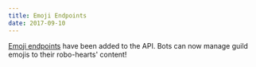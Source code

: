 ```yaml
---
title: Emoji Endpoints
date: 2017-09-10
---
```


[Emoji endpoints](#DOCS_RESOURCES_EMOJI/emoji-resource) have been added to the API. Bots can now manage guild emojis to their robo-hearts' content!
